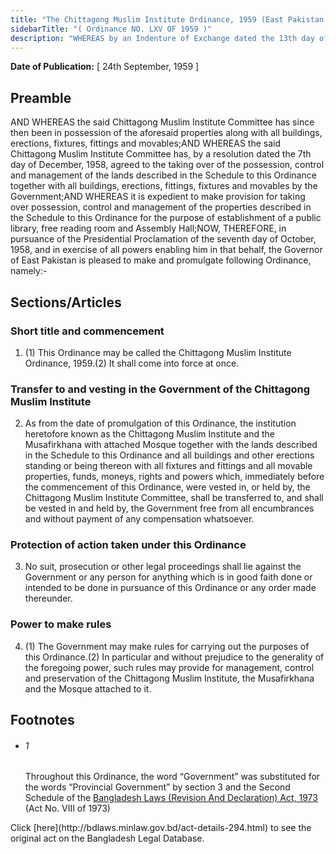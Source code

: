 ```yaml
---
title: "The Chittagong Muslim Institute Ordinance, 1959 (East Pakistan Ordinance)"
sidebarTitle: "( Ordinance NO. LXV OF 1959 )"
description: "WHEREAS by an Indenture of Exchange dated the 13th day of December, 1946, executed by the Chittagong Muslim Institute Committee and the Governor of Bengal, the properties described in the Schedule to this Ordinance were conveyed to the said Chittagong Muslim Institute Committee; 1♣"
---
```


**Date of Publication:** [ 24th September, 1959 ]

## Preamble

AND WHEREAS the said Chittagong Muslim Institute Committee has since then been in possession of the aforesaid properties along with all buildings, erections, fixtures, fittings and movables;AND WHEREAS the said Chittagong Muslim Institute Committee has, by a resolution dated the 7th day of December, 1958, agreed to the taking over of the possession, control and management of the lands described in the Schedule to this Ordinance together with all buildings, erections, fittings, fixtures and movables by the Government;AND WHEREAS it is expedient to make provision for taking over possession, control and management of the properties described in the Schedule to this Ordinance for the purpose of establishment of a public library, free reading room and Assembly Hall;NOW, THEREFORE, in pursuance of the Presidential Proclamation of the seventh day of October, 1958, and in exercise of all powers enabling him in that behalf, the Governor of East Pakistan is pleased to make and promulgate following Ordinance, namely:-

## Sections/Articles

### Short title and commencement

1. (1) This Ordinance may be called the Chittagong Muslim Institute Ordinance, 1959.(2) It shall come into force at once.

### Transfer to and vesting in the Government of the Chittagong Muslim Institute

2. As from the date of promulgation of this Ordinance, the institution heretofore known as the Chittagong Muslim Institute and the Musafirkhana with attached Mosque together with the lands described in the Schedule to this Ordinance and all buildings and other erections standing or being thereon with all fixtures and fittings and all movable properties, funds, moneys, rights and powers which, immediately before the commencement of this Ordinance, were vested in, or held by, the Chittagong Muslim Institute Committee, shall be transferred to, and shall be vested in and held by, the Government free from all encumbrances and without payment of any compensation whatsoever.

### Protection of action taken under this Ordinance

3. No suit, prosecution or other legal proceedings shall lie against the Government or any person for anything which is in good faith done or intended to be done in pursuance of this Ordinance or any order made thereunder.

### Power to make rules

4. (1) The Government may make rules for carrying out the purposes of this Ordinance.(2) In particular and without prejudice to the generality of the foregoing power, such rules may provide for management, control and preservation of the Chittagong Muslim Institute, the Musafirkhana and the Mosque attached to it.

## Footnotes

- ###### 1

  Throughout this Ordinance, the word “Government” was substituted for the words “Provincial Government” by section 3 and the Second Schedule of the [Bangladesh Laws (Revision And Declaration) Act, 1973](/laws/volume-17/act-430 "Bangladesh Laws (Revision And Declaration) Act, 1973") (Act No. VIII of 1973)

<Note>
  Click [here](http://bdlaws.minlaw.gov.bd/act-details-294.html) to see the original act on the Bangladesh Legal Database.
</Note>
